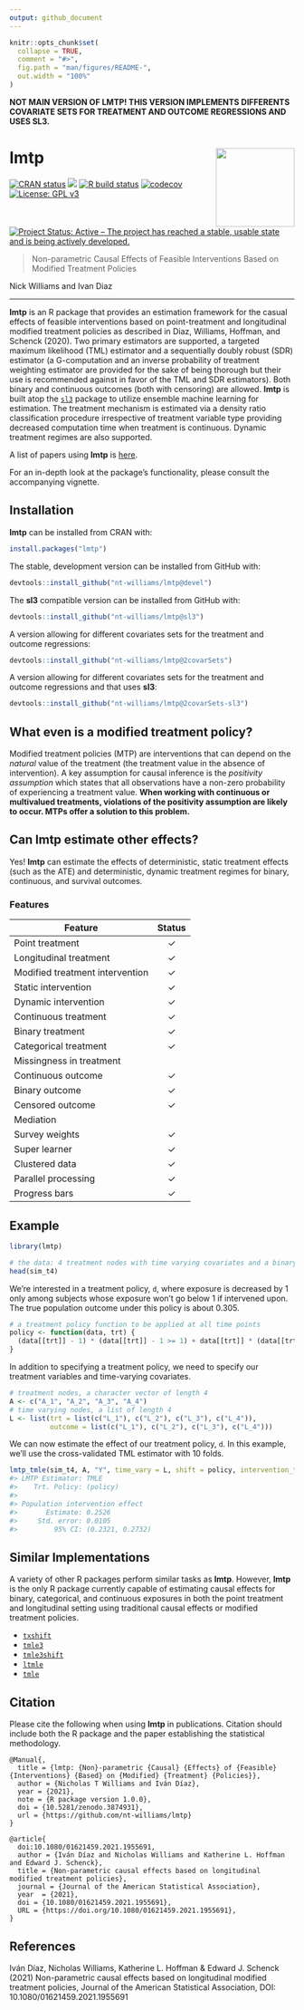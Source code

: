 ```yaml
---
output: github_document
---
```


<!-- README.md is generated from README.Rmd. Please edit that file -->

```r
knitr::opts_chunk$set(
  collapse = TRUE,
  comment = "#>",
  fig.path = "man/figures/README-",
  out.width = "100%"
)
```

**NOT MAIN VERSION OF LMTP! THIS VERSION IMPLEMENTS DIFFERENTS COVARIATE SETS FOR TREATMENT AND OUTCOME REGRESSIONS AND USES SL3.**

# lmtp <img src='man/figures/lmtp.png' align="right" height="139" /></a>

<!-- badges: start -->
[![CRAN status](https://www.r-pkg.org/badges/version/lmtp)](https://CRAN.R-project.org/package=lmtp)
![](http://cranlogs.r-pkg.org/badges/grand-total/lmtp)
[![R build status](https://github.com/nt-williams/lmtp/workflows/R-CMD-check/badge.svg)](https://github.com/nt-williams/lmtp/actions)
[![codecov](https://codecov.io/gh/nt-williams/lmtp/branch/master/graph/badge.svg)](https://codecov.io/gh/nt-williams/lmtp)
[![License: GPL v3](https://img.shields.io/badge/License-GPLv3-blue.svg)](https://www.gnu.org/licenses/gpl-3.0)
[![Project Status: Active – The project has reached a stable, usable state and is being actively developed.](https://www.repostatus.org/badges/latest/active.svg)](https://www.repostatus.org/#active)
<!-- badges: end -->

> Non-parametric Causal Effects of Feasible Interventions Based on Modified Treatment Policies

Nick Williams and Ivan Diaz

---

**lmtp** is an R package that provides an estimation framework for the casual effects of feasible interventions based on point-treatment and longitudinal modified treatment policies as described in Diaz, Williams, Hoffman, and Schenck (2020). Two primary estimators are supported, a targeted maximum likelihood (TML) estimator and a sequentially doubly robust (SDR) estimator (a G-computation and an inverse probability of treatment weighting estimator are provided for the sake of being thorough but their use is recommended against in favor of the TML and SDR estimators). Both binary and continuous outcomes (both with censoring) are allowed. **lmtp** is built atop the [`sl3`](https://github.com/tlverse/sl3) package to utilize ensemble machine learning for estimation. The treatment mechanism is estimated via a density ratio classification procedure irrespective of treatment variable type providing decreased computation time when treatment is continuous. Dynamic treatment regimes are also supported. 

A list of papers using **lmtp** is [here](https://gist.github.com/nt-williams/15068f5849a67ff4d2cb7f2dcf97b3de).

For an in-depth look at the package's functionality, please consult the accompanying vignette.

## Installation

**lmtp** can be installed from CRAN with: 

```r
install.packages("lmtp")
```

The stable, development version can be installed from GitHub with: 

```r
devtools::install_github("nt-williams/lmtp@devel")
```

The **sl3** compatible version can be installed from GitHub with: 

```r
devtools::install_github("nt-williams/lmtp@sl3")
```

A version allowing for different covariates sets for the treatment and outcome regressions: 

```r
devtools::install_github("nt-williams/lmtp@2covarSets")
```

A version allowing for different covariates sets for the treatment and outcome regressions and that uses **sl3**: 

```r
devtools::install_github("nt-williams/lmtp@2covarSets-sl3")
```

## What even is a modified treatment policy? 

Modified treatment policies (MTP) are interventions that can depend on the *natural* value of the treatment (the treatment value in the absence of intervention). A key assumption for causal inference is the *positivity assumption* which states that all observations have a non-zero probability of experiencing a treatment value. **When working with continuous or multivalued treatments, violations of the positivity assumption are likely to occur. MTPs offer a solution to this problem.** 

## Can lmtp estimate other effects? 

Yes! **lmtp** can estimate the effects of deterministic, static treatment effects (such as the ATE) and deterministic, dynamic treatment regimes for binary, continuous, and survival outcomes. 

### Features

| Feature                         |    Status   |
|---------------------------------|:-----------:|
| Point treatment                 |   &check;   |
| Longitudinal treatment          |   &check;   |
| Modified treatment intervention |   &check;   |
| Static intervention             |   &check;   |
| Dynamic intervention            |   &check;   |
| Continuous treatment            |   &check;   |
| Binary treatment                |   &check;   |
| Categorical treatment           |   &check;   |
| Missingness in treatment        |             |
| Continuous outcome              |   &check;   |
| Binary outcome                  |   &check;   |
| Censored outcome                |   &check;   |
| Mediation                       |             |
| Survey weights                  |   &check;   |
| Super learner                   |   &check;   |
| Clustered data                  |   &check;   |
| Parallel processing             |   &check;   |
| Progress bars                   |   &check;   |

## Example

```r
library(lmtp)

# the data: 4 treatment nodes with time varying covariates and a binary outcome
head(sim_t4)
```

We're interested in a treatment policy, `d`, where exposure is decreased by 1 only among subjects whose exposure won't go below 1 if intervened upon. The true population outcome under this policy is about 0.305.

```r
# a treatment policy function to be applied at all time points
policy <- function(data, trt) {
  (data[[trt]] - 1) * (data[[trt]] - 1 >= 1) + data[[trt]] * (data[[trt]] - 1 < 1)
}
```

In addition to specifying a treatment policy, we need to specify our treatment variables and time-varying covariates.

```r
# treatment nodes, a character vector of length 4
A <- c("A_1", "A_2", "A_3", "A_4")
# time varying nodes, a list of length 4
L <- list(trt = list(c("L_1"), c("L_2"), c("L_3"), c("L_4")), 
          outcome = list(c("L_1"), c("L_2"), c("L_3"), c("L_4")))
```

We can now estimate the effect of our treatment policy, `d`. In this example, we'll use the cross-validated TML estimator with 10 folds. 

```r
lmtp_tmle(sim_t4, A, "Y", time_vary = L, shift = policy, intervention_type = "mtp", folds = 10)
#> LMTP Estimator: TMLE
#>    Trt. Policy: (policy)
#> 
#> Population intervention effect
#>       Estimate: 0.2526
#>     Std. error: 0.0105
#>         95% CI: (0.2321, 0.2732)
```

## Similar Implementations

A variety of other R packages perform similar tasks as **lmtp**. However, **lmtp** is the only R package currently capable of estimating causal effects for binary, categorical, and continuous exposures in both the point treatment and longitudinal setting using traditional causal effects or modified treatment policies.

- [`txshift`](https://github.com/nhejazi/txshift)  
- [`tmle3`](https://github.com/tlverse/tmle3)  
- [`tmle3shift`](https://github.com/tlverse/tmle3shift)
- [`ltmle`](https://CRAN.R-project.org/package=ltmle)  
- [`tmle`](https://CRAN.R-project.org/package=tmle)  

## Citation

Please cite the following when using **lmtp** in publications. Citation should include both the R package and the paper establishing the statistical methodology.

```
@Manual{,
  title = {lmtp: {Non}-parametric {Causal} {Effects} of {Feasible} {Interventions} {Based} on {Modified} {Treatment} {Policies}},
  author = {Nicholas T Williams and Iván Díaz},
  year = {2021},
  note = {R package version 1.0.0},
  doi = {10.5281/zenodo.3874931}, 
  url = {https://github.com/nt-williams/lmtp}
}

@article{
  doi:10.1080/01621459.2021.1955691,
  author = {Iván Díaz and Nicholas Williams and Katherine L. Hoffman and Edward J. Schenck},
  title = {Non-parametric causal effects based on longitudinal modified treatment policies},
  journal = {Journal of the American Statistical Association},
  year  = {2021},
  doi = {10.1080/01621459.2021.1955691},
  URL = {https://doi.org/10.1080/01621459.2021.1955691},
}
```

## References

Iván Díaz, Nicholas Williams, Katherine L. Hoffman & Edward J. Schenck (2021) Non-parametric causal effects based on longitudinal modified treatment policies, Journal of the American Statistical Association, DOI: 10.1080/01621459.2021.1955691

